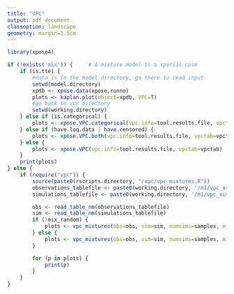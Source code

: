 ```yaml
---
title: "VPC"
output: pdf_document
classoption: landscape
geometry: margin=1.5cm
---
```


```r
library(xpose4)
```

```r
if (!exists('mix')) {     # A mixture model is a special case
    if (is.tte) {
        #data is in the model directory, go there to read input
        setwd(model.directory)
        xpdb <- xpose.data(xpose.runno)
        plots <- kaplan.plot(object=xpdb, VPC=T)
        #go back to vpc directory 
        setwd(working.directory)
    } else if (is.categorical) { 
        plots <- xpose.VPC.categorical(vpc.info=tool.results.file, vpctab=vpctab)
    } else if (have.loq.data | have.censored) {
        plots <- xpose.VPC.both(vpc.info=tool.results.file, vpctab=vpctab)
    } else {
        plots <- xpose.VPC(vpc.info=tool.results.file, vpctab=vpctab)
    }
    print(plots) 
} else {
    if (require("vpc")) {
        source(paste0(rscripts.directory, "/vpc/vpc_mixtures.R"))
        observations_tablefile <- paste0(working.directory, '/m1/vpc_original.npctab.dta')
        simulations_tablefile <- paste0(working.directory, '/m1/vpc_simulation.1.npctab.dta')

        obs <- read_table_nm(observations_tablefile)
        sim <- read_table_nm(simulations_tablefile)
        if (!mix_random) {
            plots <- vpc_mixtures(obs=obs, sim=sim, numsims=samples, mixcol=mix, dv=dv)
        } else {
            plots <- vpc_mixtures(obs=obs, sim=sim, numsims=samples, mixcol=mix, dv=dv, phm=phm_file)
        }

        for (p in plots) {
            print(p)
        }
    }
}
```
